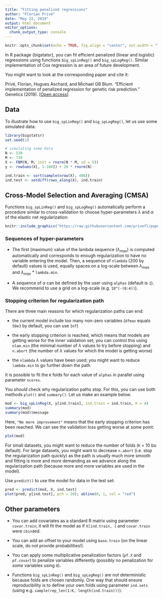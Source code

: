 ```yaml
---
title: "Fitting penalized regressions"
author: "Florian Privé"
date: "May 22, 2019"
output: html_document
editor_options: 
  chunk_output_type: console
---
```


```r
knitr::opts_chunk$set(echo = TRUE, fig.align = "center", out.width = "70%")
```

In R package {bigstatsr}, you can fit efficient penalized (linear and logistic) regressions using functions `big_spLinReg()` and `big_spLogReg()`. 
Similar implementation of Cox regression is an area of future development. 

You might want to look at the corresponding paper and cite it:

Privé, Florian, Hugues Aschard, and Michael GB Blum. "Efficient implementation of penalized regression for genetic risk prediction." Genetics (2019). [[Open access](https://doi.org/10.1534/genetics.119.302019)]

## Data

To illustrate how to use `big_spLinReg()` and `big_spLogReg()`, let us use some simulated data:

```r
library(bigstatsr)
set.seed(1)

# simulating some data
N <- 530
M <- 730
X <- FBM(N, M, init = rnorm(N * M, sd = 5))
y <- rowSums(X[, 1:100]) + 20 * rnorm(N)

ind.train <- sort(sample(nrow(X), 400))
ind.test <- setdiff(rows_along(X), ind.train)
```

## Cross-Model Selection and Averaging (CMSA)

Functions `big_spLinReg()` and `big_spLogReg()` automatically perform a procedure similar to cross-validation to choose hyper-parameters $\lambda$ and $\alpha$ of the elastic net regularization:

```r
knitr::include_graphics("https://raw.githubusercontent.com/privefl/paper2-PRS/master/figures/simple-CMSA.png")
```

### Sequences of hyper-parameters

- The first (maximum) value of the lambda sequence ($\lambda_{max}$) is computed automatically and corresponds to enough regularization to have no variable entering the model. Then, a sequence of `nlambda` (200 by default) values is used, equally spaces on a log-scale between $\lambda_{max}$ and $\lambda_{max}$ * `lambda.min`.

- A sequence of $\alpha$ can be defined by the user using `alphas` (default is `1`). We recommend to use a grid on a log-scale (e.g. `10^(-(0:4))`).

### Stopping criterion for regularization path

There are three main reasons for which regularization paths can end:

- the current model include too many non-zero variables (`dfmax` equals `50e3` by default, you can use `Inf`)

- the early stopping criterion is reached, which means that models are getting worse for the inner validation set; you can control this using `nlam.min` (the minimal number of $\lambda$ values to try before stopping) and `n.abort` (the number of $\lambda$ values for which the model is getting worse)

- the `nlambda`  $\lambda$ values have been used; you might want to reduce `lambda.min` to go further down the path

It is possible to fit the `K` folds for each value of `alphas` in parallel using parameter `ncores`.

You *should* check why regularization paths stop. For this, you can use both methods `plot()` and `summary()`. Let us make an example below.

```r
mod <- big_spLinReg(X, y[ind.train], ind.train = ind.train, K = 4)
summary(mod)
summary(mod)$message
```

Here, `"No more improvement"` means that the early stopping criterion has been reached.
We can see the validation loss getting worse at some point:

```r
plot(mod)
```

For small datasets, you might want to reduce the number of folds (`K` = 10 bu default).
For large datasets, you might want to decrease `n.abort` (i.e. stop the regularization path quickly) as the path is usually much more smooth and fitting is more and more demanding as we advance along the regularization path (because more and more variables are used in the model).

Use `predict()` to use the model for data in the test set:

```r
pred <- predict(mod, X, ind.test)
plot(pred, y[ind.test], pch = 20); abline(0, 1, col = "red")
```


## Other parameters

- You can add covariates as a standard R matrix using parameter `covar.train`; it will fit the model as if `X[ind.train, ]` and `covar.train` were `cbind`ed.

- You can add an offset to your model using `base.train` (on the linear scale, do not provide probabilities!).

- You can apply some multiplicative penalization factors (`pf.X` and `pf.covar`) to penalize variables differently (possibly no penalization for *some* variables using `0`).

- Functions `big_spLinReg()` and `big_spLogReg()` are not deterministic because folds are chosen randomly. One way that should ensure reproducibility is to define your own folds using parameter `ind.sets` (using e.g. `sample(rep_len(1:K, length(ind.train)))`).

